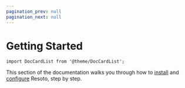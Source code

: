 ```yaml
---
pagination_prev: null
pagination_next: null
---
```


# Getting Started

```mdx-code-block
import DocCardList from '@theme/DocCardList';
```

<head>
<script type="application/ld+json">
{JSON.stringify({
  '@context': 'https://schema.org',
  '@type': 'FAQPage',
  mainEntity: [
    {
      '@type': 'Question',
      name: 'How do I install Resoto?',
      acceptedAnswer: {
        '@type': 'Answer',
        text: 'Resoto can be deployed to AWS or installed via Docker, Kubernetes, or pip.',
      },
    },
    {
      '@type': 'Question',
      name: 'How do I launch Resoto?',
      acceptedAnswer: {
        '@type': 'Answer',
        text: 'Resoto has both a web interface (Resoto UI) and CLI (Resoto Shell).',
      },
    },
    {
      '@type': 'Question',
      name: 'How do I configure Resoto?',
      acceptedAnswer: {
        '@type': 'Answer',
        text: 'Resoto can be configured using its web interface (Resoto UI) or CLI (config command in Resoto Shell).',
      },
    },
  ],
})}
</script>
</head>

This section of the documentation walks you through how to [install](./install-resoto/index.mdx) and [configure](./configure-resoto/index.mdx) Resoto, step by step.

<DocCardList />
